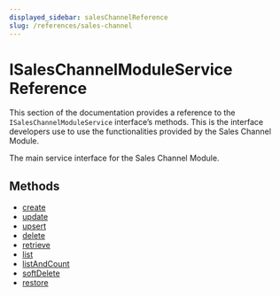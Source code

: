 ```yaml
---
displayed_sidebar: salesChannelReference
slug: /references/sales-channel
---
```



# ISalesChannelModuleService Reference

This section of the documentation provides a reference to the `ISalesChannelModuleService` interface’s methods. This is the interface developers use to use the functionalities provided by the Sales Channel Module.

The main service interface for the Sales Channel Module.

## Methods

- [create](../../ISalesChannelModuleService/methods/sales_channel.ISalesChannelModuleService.create/page.mdx)
- [update](../../ISalesChannelModuleService/methods/sales_channel.ISalesChannelModuleService.update/page.mdx)
- [upsert](../../ISalesChannelModuleService/methods/sales_channel.ISalesChannelModuleService.upsert/page.mdx)
- [delete](../../ISalesChannelModuleService/methods/sales_channel.ISalesChannelModuleService.delete/page.mdx)
- [retrieve](../../ISalesChannelModuleService/methods/sales_channel.ISalesChannelModuleService.retrieve/page.mdx)
- [list](../../ISalesChannelModuleService/methods/sales_channel.ISalesChannelModuleService.list/page.mdx)
- [listAndCount](../../ISalesChannelModuleService/methods/sales_channel.ISalesChannelModuleService.listAndCount/page.mdx)
- [softDelete](../../ISalesChannelModuleService/methods/sales_channel.ISalesChannelModuleService.softDelete/page.mdx)
- [restore](../../ISalesChannelModuleService/methods/sales_channel.ISalesChannelModuleService.restore/page.mdx)
